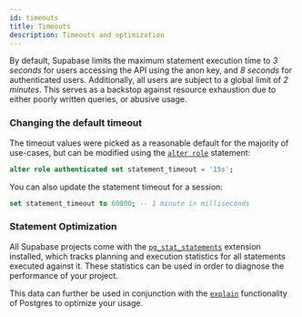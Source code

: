 ```yaml
---
id: timeouts
title: Timeouts
description: Timeouts and optimization
---
```


By default, Supabase limits the maximum statement execution time to _3 seconds_ for users accessing the API using the anon key, and _8 seconds_ for authenticated users. Additionally, all users are subject to a global limit of _2 minutes_. This serves as a backstop against resource exhaustion due to either poorly written queries, or abusive usage.

### Changing the default timeout

The timeout values were picked as a reasonable default for the majority of use-cases, but can be modified using the [`alter role`](https://www.postgresql.org/docs/13/sql-alterrole.html) statement:

```sql
alter role authenticated set statement_timeout = '15s';
```

You can also update the statement timeout for a session:

```sql
set statement_timeout to 60000; -- 1 minute in milliseconds
```

### Statement Optimization

All Supabase projects come with the [`pg_stat_statements`](https://www.postgresql.org/docs/13/pgstatstatements.html) extension installed, which tracks planning and execution statistics for all statements executed against it. These statistics can be used in order to diagnose the performance of your project.

This data can further be used in conjunction with the [`explain`](https://www.postgresql.org/docs/13/using-explain.html) functionality of Postgres to optimize your usage.
